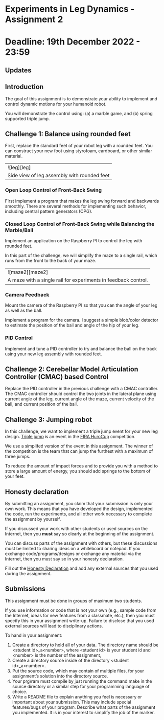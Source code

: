 # Experiments in Leg Dynamics - Assignment 2
# Deadline: 19th December 2022 - 23:59

## Updates


## Introduction

The goal of this assignment is to demonstrate your ability to implement
and control dynamic motions for your humanoid robot.

You will demonstrate the control using: (a) a marble game, and (b) spring supported
triple jump.

## Challenge 1: Balance using rounded feet

First, replace the standard feet of your robot leg with a rounded feet.
You can construct your new foot using styrofoam, cardboard, or other 
similar material.

<div style={{textAlign: 'center', width:'40%'}}>
  <table>
    <tbody>
      <tr>
        <td>
          ![leg][leg]
        </td>
      </tr>
      <tr>
        <td>
          Side view of leg assembly with rounded feet 
        </td>
      </tr>
    </tbody>
  </table>
</div>

[leg]: ./leg_assembly_side_rounded.svg

### Open Loop Control of Front-Back Swing

First implement a program that makes the leg swing forward and backwards smoothly.
There are several methods for implementing such behavior, including central pattern
generators (CPG).

### Closed Loop Control of Front-Back Swing while Balancing the Marble/Ball

Implement an application on the Raspberry PI to control the leg with rounded feet.

In this part of the challenge, we will simplify the maze to a single rail,
which runs from the front to the back of your maze.

<div style={{textAlign: 'center', width:'40%'}}>
  <table>
    <tbody>
      <tr>
        <td>
          ![maze2][maze2]
        </td>
        </tr>
        <tr>
        <td>
          A maze with a single rail for experiments in feedback control.
        </td>
      </tr>
    </tbody>
  </table>
</div>

[maze2]: ./maze2.svg

### Camera Feedback

Mount the camera of the Raspberry PI so that you can the angle of your leg
as well as the ball. 

Implement a program for the camera. I suggest a simple blob/color detector 
to estimate the position of the ball and angle of the hip of your leg.

### PID Control

Implement and tune a PID controller to try and balance the ball on the 
track using your new leg assembly with rounded feet.

## Challenge 2: Cerebellar Model Articulation Controller (CMAC) based Control

Replace the PID controller in the previous challenge with a CMAC controller.
The CMAC controller should control the two joints in the lateral plane using
current angle of the leg, current angle of the maze, current velocity of the ball,
and current position of the ball.

## Challenge 3: Jumping robot

In this challenge, we want to implement a triple jump event for your 
new leg design. [Triple jump](https://docs.google.com/document/d/1138PG7zFm9Jh7_-GzMh-iRlojvYKK-k53MfjWW7KUEw/edit)
 is an event in the [FIRA HuroCup](https://firaworldcup.org/leagues/fira-sports/hurocup/) competition.

We use a simplifed version of the event in this assignment. The winner of the 
competition is the team that can jump the furthest with a maximum of three jumps.

To reduce the amount of impact forces and to provide you with a method to store
a large amount of energy, you should add springs to the bottom of your feet.

## Honesty declaration

By submitting an assignment, you claim that your submission is only your own work. 
This means that you have developed the design, implemented the code, run the experiments, 
and all other work necessary to complete the assignment by yourself.

If you discussed your work with other students or used sources on the Internet, then you **must**
say so clearly at the beginning of the assignment.

You can discuss parts of the assignment with others, but these discussions must be limited 
to sharing ideas on a whiteboard or notepad. If you exchange code/programs/designs or 
exchange any material via the Internet, then you must say so in your honesty declaration.

Fill out the [Honesty Declaration](https://docs.google.com/document/d/1Z9FyOFt--OL_cqse55b-CifBgPDfFZi2L6-sUQBvZ4I/edit?usp=sharing) 
and add any external sources that you used during the assignment.

## Submissions

This assignment must be done in groups of maximum two students. 

If you use information or code that is not your own (e.g., sample code from the Internet, 
ideas for new features from a classmate, etc.), then you must specify this in your assignment 
write-up. Failure to disclose that you used external sources will lead to disciplinary actions.

To hand in your assignment:

  1) Create a directory to hold all of your data. The directory name should be \<student id\>_a\<number\>, 
     where \<student id\> is your student id and \<number\> is the number of the assignment,
  1) Create a directory source inside of the directory \<student id\>_a\<number\>. 
  1) Put the source code, which may contain of multiple files, for your assignment’s solution 
     into the directory source.
  1) Your prg\ram must compile by just running the command make in the source directory or a 
     similar step for your programming language of choice.
  1) Write a README file to explain anything you feel is necessary or important about your 
     submission. This may include special features/bugs of your program. Describe what parts 
     of the assignment you implemented. It is in your interest to simplify the job of the marker.
